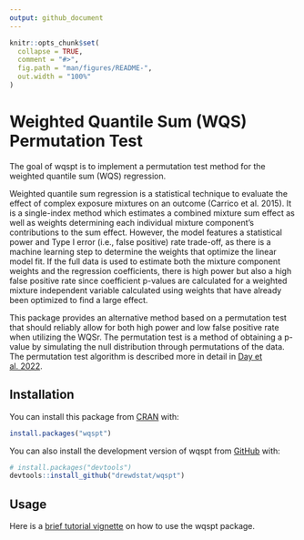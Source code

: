 ```yaml
---
output: github_document
---
```


<!-- README.md is generated from README.Rmd. Please edit that file -->

```r
knitr::opts_chunk$set(
  collapse = TRUE,
  comment = "#>",
  fig.path = "man/figures/README-",
  out.width = "100%"
)
```

# Weighted Quantile Sum (WQS) Permutation Test

<!-- badges: start -->
<!-- badges: end -->

The goal of wqspt is to implement a permutation test method for the weighted quantile sum (WQS) regression.

Weighted quantile sum regression is a statistical technique to evaluate the effect of complex exposure mixtures on an outcome (Carrico et al. 2015). It is a single-index method which estimates a combined mixture sum effect as well as weights determining each individual mixture component’s contributions to the sum effect. However, the model features a statistical power and Type I error (i.e., false positive) rate trade-off, as there is a machine learning step to determine the weights that optimize the linear model fit. If the full data is used to estimate both the mixture component weights and the regression coefficients, there is high power but also a high false positive rate since coefficient p-values are calculated for a weighted mixture independent variable calculated using weights that have already been optimized to find a large effect.

This package provides an alternative method based on a permutation test that should reliably allow for both high power and low false positive rate when utilizing the WQSr. The permutation test is a method of obtaining a p-value by simulating the null distribution through permutations of the data. The permutation test algorithm is described more in detail in [Day et al. 2022](https://doi.org/10.1289/EHP10570).

## Installation

You can install this package from [CRAN](https://CRAN.R-project.org/package=wqspt) with:

``` r
install.packages("wqspt")
```

You can also install the development version of wqspt from [GitHub](https://github.com/drewdstat/wqspt) with:

``` r
# install.packages("devtools")
devtools::install_github("drewdstat/wqspt")
```

## Usage

Here is a [brief tutorial vignette](http://htmlpreview.github.io/?https://github.com/drewdstat/wqspt/blob/main/vignettes/introduction.html) on how to use the wqspt package.  
